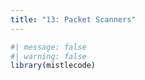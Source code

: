 ```yaml
---
title: "13: Packet Scanners"
---
```


```r
#| message: false
#| warning: false
library(mistlecode)
```

